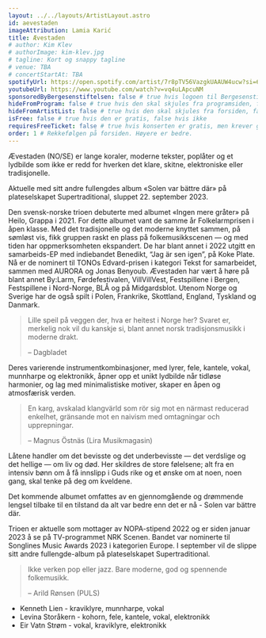 ```yaml
---
layout: ../../layouts/ArtistLayout.astro
id: aevestaden
imageAttribution: Lamia Karić
title: Ævestaden
# author: Kim Klev
# authorImage: kim-klev.jpg
# tagline: Kort og snappy tagline
# venue: TBA
# concertStartAt: TBA
spotifyUrl: https://open.spotify.com/artist/7r8pTV56VazgkUAAUW4ucw?si=6DEKRKXuT5GAiYkuTOxz8w
youtubeUrl: https://www.youtube.com/watch?v=vq4uLApcuNM
sponsoredByBergesenstiftelsen: false # true hvis logoen til Bergesenstiftelsen skal vises, false hvis ikke
hideFromProgram: false # true hvis den skal skjules fra programsiden, false hvis den skal vises
hideFromArtistList: false # true hvis den skal skjules fra forsiden, false hvis den skal vises
isFree: false # true hvis den er gratis, false hvis ikke
requiresFreeTicket: false # true hvis konserten er gratis, men krever gratisbillett
order: 1 # Rekkefølgen på forsiden. Høyere er bedre.
---
```


Ævestaden (NO/SE) er lange koraler, moderne tekster, poplåter og et lydbilde som ikke er redd for hverken det klare, skitne, elektroniske eller tradisjonelle.

Aktuelle med sitt andre fullengdes album «Solen var bättre där» på plateselskapet Supertraditional, sluppet 22. september 2023.

Den svensk-norske trioen debuterte med albumet «Ingen mere gråter» på Heilo, Grappa i 2021. For dette albumet vant de samme år Folkelarmprisen i åpen klasse. Med det tradisjonelle og det moderne knyttet sammen, på sømløst vis, fikk gruppen raskt en plass på folkemusikkscenen — og med tiden har oppmerksomheten ekspandert. De har blant annet i 2022 utgitt en samarbeids-EP med indiebandet Benedikt, “Jag är sen igen”, på Koke Plate. Nå er de nominert til TONOs Edvard-prisen i kategori Tekst for samarbeidet, sammen med AURORA og Jonas Benyoub. Ævestaden har vært å høre på blant annet By:Larm, Førdefestivalen, VillVillVest, Festspillene i Bergen, Festspillene i Nord-Norge, BLÅ og på Midgardsblot. Utenom Norge og Sverige har de også spilt i Polen, Frankrike, Skottland, England, Tyskland og Danmark.

> Lille speil på veggen der, hva er heitest i Norge her? Svaret er, merkelig nok vil du kanskje si, blant annet norsk tradisjonsmusikk i moderne drakt.
>
> – Dagbladet

Deres varierende instrumentkombinasjoner, med lyrer, fele, kantele, vokal, munnharpe og elektronikk, åpner opp et unikt lydbilde når tidløse harmonier, og lag med minimalistiske motiver, skaper en åpen og atmosfærisk verden.

> En karg, avskalad klangvärld som rör sig mot en närmast reducerad enkelhet, gränsande mot en naivism med omtagningar och upprepningar.
>
> – Magnus Östnäs (Lira Musikmagasin)

Låtene handler om det bevisste og det underbevisste — det verdslige og det hellige — om liv og død. Her skildres de store følelsene; alt fra en intensiv bønn om å få innslipp i Guds rike og et ønske om at noen, noen gang, skal tenke på deg om kveldene.

Det kommende albumet omfattes av en gjennomgående og drømmende lengsel tilbake til en tilstand da alt var bedre enn det er nå - Solen var bättre där.

Trioen er aktuelle som mottager av NOPA-stipend 2022 og er siden januar 2023 å se på TV-programmet NRK Scenen. Bandet var nominerte til Songlines Music Awards 2023 i kategorien Europe. I september vil de slippe sitt andre fullengde-album på plateselskapet Supertraditional.

> Ikke verken pop eller jazz. Bare moderne, god og spennende folkemusikk.
>
> – Arild Rønsen (PULS)

- Kenneth Lien - kraviklyre, munnharpe, vokal
- Levina Storåkern - kohorn, fele, kantele, vokal, elektronikk
- Eir Vatn Strøm - vokal, kraviklyre, elektronikk
